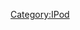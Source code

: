 {{lowercase}}
{{Catnav|頁面分類|...|家具|消費電子產品}}
{{Commons cat|IPod accessories|iPod配件}}

[[Category:IPod|Category:IPod]]
